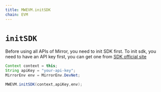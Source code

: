 ```yaml
---
title: MWEVM.initSDK
chain: EVM
---
```


# `initSDK`
Before using all APIs of Mirror, you need to init SDK first.
To init sdk, you need to have an API key first, you can get one from [SDK official site](https://app.mirrorworld.fun)

```java
Context context = this;
String apiKey = "your-api-key";
MirrorEnv env = MirrorEnv.DevNet;

MWEVM.initSDK(context,apiKey,env);
```

